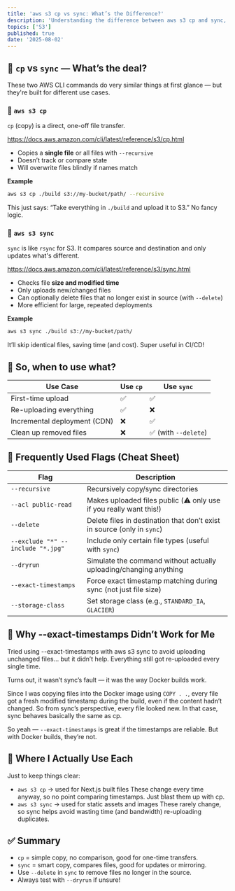 ```yaml
---
title: 'aws s3 cp vs sync: What’s the Difference?'
description: 'Understanding the difference between aws s3 cp and sync, and when to use each.'
topics: ['S3']
published: true
date: '2025-08-02'
---
```


## 🚚 `cp` vs `sync` — What’s the deal?

These two AWS CLI commands do very similar things at first glance — but they're built for different use cases.

### 📄 `aws s3 cp`

`cp` (copy) is a direct, one-off file transfer.

https://docs.aws.amazon.com/cli/latest/reference/s3/cp.html

- Copies a **single file** or all files with `--recursive`
- Doesn’t track or compare state
- Will overwrite files blindly if names match

**Example**

```bash
aws s3 cp ./build s3://my-bucket/path/ --recursive
```

This just says: “Take everything in `./build` and upload it to S3.” No fancy logic.

### 🔄 `aws s3 sync`

`sync` is like `rsync` for S3. It compares source and destination and only updates what's different.

https://docs.aws.amazon.com/cli/latest/reference/s3/sync.html

- Checks file **size and modified time**
- Only uploads new/changed files
- Can optionally delete files that no longer exist in source (with `--delete`)
- More efficient for large, repeated deployments

**Example**

```bash
aws s3 sync ./build s3://my-bucket/path/
```

It’ll skip identical files, saving time (and cost). Super useful in CI/CD!

## 🧪 So, when to use what?

| Use Case                     | Use `cp` | Use `sync`           |
| ---------------------------- | -------- | -------------------- |
| First-time upload            | ✅       | ✅                   |
| Re-uploading everything      | ✅       | ❌                   |
| Incremental deployment (CDN) | ❌       | ✅                   |
| Clean up removed files       | ❌       | ✅ (with `--delete`) |

## 🏁 Frequently Used Flags (Cheat Sheet)

| Flag                              | Description                                                             |
| --------------------------------- | ----------------------------------------------------------------------- |
| `--recursive`                     | Recursively copy/sync directories                                       |
| `--acl public-read`               | Makes uploaded files public (⚠️ only use if you really want this!)      |
| `--delete`                        | Delete files in destination that don’t exist in source (only in `sync`) |
| `--exclude "*" --include "*.jpg"` | Include only certain file types (useful with `sync`)                    |
| `--dryrun`                        | Simulate the command without actually uploading/changing anything       |
| `--exact-timestamps`              | Force exact timestamp matching during sync (not just file size)         |
| `--storage-class`                 | Set storage class (e.g., `STANDARD_IA`, `GLACIER`)                      |

## 🤔 Why --exact-timestamps Didn’t Work for Me

Tried using --exact-timestamps with aws s3 sync to avoid uploading unchanged files… but it didn’t help. Everything still got re-uploaded every single time.

Turns out, it wasn’t sync’s fault — it was the way Docker builds work.

Since I was copying files into the Docker image using `COPY . .`, every file got a fresh modified timestamp during the build, even if the content hadn’t changed. So from sync’s perspective, every file looked new. In that case, sync behaves basically the same as cp.

So yeah — `--exact-timestamps` is great if the timestamps are reliable. But with Docker builds, they’re not.

## 🧪 Where I Actually Use Each

Just to keep things clear:

- `aws s3 cp` → used for Next.js built files
  These change every time anyway, so no point comparing timestamps. Just blast them up with cp.
- `aws s3 sync` → used for static assets and images
  These rarely change, so sync helps avoid wasting time (and bandwidth) re-uploading duplicates.

## ✅ Summary

- `cp` = simple copy, no comparison, good for one-time transfers.
- `sync` = smart copy, compares files, good for updates or mirroring.
- Use `--delete` in `sync` to remove files no longer in the source.
- Always test with `--dryrun` if unsure!
